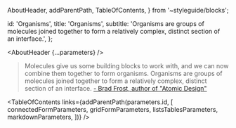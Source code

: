 
  AboutHeader,
  addParentPath,
  TableOfContents,
} from '~styleguide/blocks';


  id: 'Organisms',
  title: 'Organisms',
  subtitle:
    'Organisms are groups of molecules joined together to form a relatively complex, distinct section of an interface.',
};

<Meta title="Organisms/About" />

<AboutHeader {...parameters} />

> Molecules give us some building blocks to work with, and we can now combine them together to form organisms.
> Organisms are groups of molecules joined together to form a relatively complex, distinct section of an interface.
> [- Brad Frost, author of "Atomic Design"](https://bradfrost.com/blog/post/atomic-web-design/#organisms)

<TableOfContents
  links={addParentPath(parameters.id, [
    connectedFormParameters,
    gridFormParameters,
    listsTablesParameters,
    markdownParameters,
  ])}
/>
